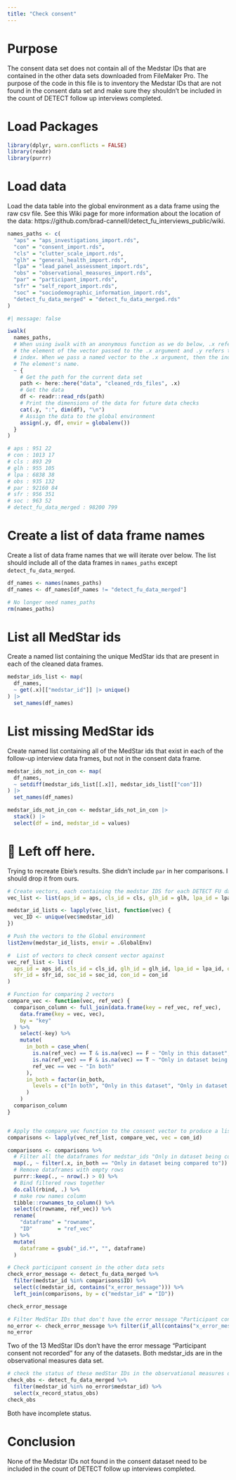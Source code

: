 ```yaml
---
title: "Check consent"
---
```


# Purpose

The consent data set does not contain all of the Medstar IDs that are contained in the other data sets downloaded from FileMaker Pro. The purpose of the code in this file is to inventory the Medstar IDs that are not found in the consent data set and make sure they shouldn't be included in the count of DETECT follow up interviews completed.


# Load Packages

```r
library(dplyr, warn.conflicts = FALSE)
library(readr)
library(purrr)
```

# Load data

Load the data table into the global environment as a data frame using the raw csv file. See this Wiki page for more information about the location of the data: https://github.com/brad-cannell/detect_fu_interviews_public/wiki. 

```r
names_paths <- c(
  "aps" = "aps_investigations_import.rds",
  "con" = "consent_import.rds",
  "cls" = "clutter_scale_import.rds",
  "glh" = "general_health_import.rds",
  "lpa" = "lead_panel_assessment_import.rds",
  "obs" = "observational_measures_import.rds",
  "par" = "participant_import.rds",
  "sfr" = "self_report_import.rds",
  "soc" = "sociodemographic_information_import.rds",
  "detect_fu_data_merged" = "detect_fu_data_merged.rds"
)
```

```r
#| message: false

iwalk(
  names_paths,
  # When using iwalk with an anonymous function as we do below, .x refers to 
  # the element of the vector passed to the .x argument and .y refers to the
  # index. When we pass a named vector to the .x argument, then the index is
  # The element's name.
  ~ {
    # Get the path for the current data set
    path <- here::here("data", "cleaned_rds_files", .x)
    # Get the data
    df <- readr::read_rds(path)
    # Print the dimensions of the data for future data checks
    cat(.y, ":", dim(df), "\n")
    # Assign the data to the global environment
    assign(.y, df, envir = globalenv())
  }
)

# aps : 951 22 
# con : 1013 17 
# cls : 893 29 
# glh : 955 105 
# lpa : 6838 38 
# obs : 935 132 
# par : 92160 84 
# sfr : 956 351 
# soc : 963 52 
# detect_fu_data_merged : 98200 799 
```


# Create a list of data frame names

Create a list of data frame names that we will iterate over below. The list should include all of the data frames in `names_paths` except `detect_fu_data_merged`.

```r
df_names <- names(names_paths)
df_names <- df_names[df_names != "detect_fu_data_merged"]
```

```r
# No longer need names_paths
rm(names_paths)
```


# List all MedStar ids

Create a named list containing the unique MedStar ids that are present in each of the cleaned data frames.

```r
medstar_ids_list <- map(
  df_names,
  ~ get(.x)[["medstar_id"]] |> unique()
) |> 
  set_names(df_names)
```


# List missing MedStar ids

Create named list containing all of the MedStar ids that exist in each of the follow-up interview data frames, but not in the consent data frame.

```r
medstar_ids_not_in_con <- map(
  df_names,
  ~ setdiff(medstar_ids_list[[.x]], medstar_ids_list[["con"]])
) |> 
  set_names(df_names)
```

```r
medstar_ids_not_in_con <- medstar_ids_not_in_con |> 
  stack() |> 
  select(df = ind, medstar_id = values)
```


# 🔴 Left off here. 
Trying to recreate Ebie's results.
She didn't include `par` in her comparisons. I should drop it from ours.





```r
# Create vectors, each containing the medstar IDS for each DETECT FU data set.
vec_list <- list(aps_id = aps, cls_id = cls, glh_id = glh, lpa_id = lpa, obs_id = obs, par_id = par, sfr_id = sfr, soc_id = soc, con_id = con)

medstar_id_lists <- lapply(vec_list, function(vec) {
  vec_ID <- unique(vec$medstar_id)
})

# Push the vectors to the Global environment
list2env(medstar_id_lists, envir = .GlobalEnv)
```

```r
#  List of vectors to check consent vector against
vec_ref_list <- list(
  aps_id = aps_id, cls_id = cls_id, glh_id = glh_id, lpa_id = lpa_id, obs_id = obs_id,
  sfr_id = sfr_id, soc_id = soc_id, con_id = con_id
)

# Function for comparing 2 vectors
compare_vec <- function(vec, ref_vec) {
  comparison_column <- full_join(data.frame(key = ref_vec, ref_vec),
    data.frame(key = vec, vec),
    by = "key"
  ) %>%
    select(-key) %>%
    mutate(
      in_both = case_when(
        is.na(ref_vec) == T & is.na(vec) == F ~ "Only in this dataset",
        is.na(ref_vec) == F & is.na(vec) == T ~ "Only in dataset being compared to",
        ref_vec == vec ~ "In both"
      ),
      in_both = factor(in_both,
        levels = c("In both", "Only in this dataset", "Only in dataset being compared to")
      )
    )
  comparison_column
}


# Apply the compare_vec function to the consent vector to produce a list of comparison outputs.
comparisons <- lapply(vec_ref_list, compare_vec, vec = con_id)
```

```r
comparisons <- comparisons %>%
  # Filter all the dataframes for medstar_ids "Only in dataset being compared to"
  map(., ~ filter(.x, in_both == "Only in dataset being compared to")) %>%
  # Remove dataframes with empty rows
  purrr::keep(., ~ nrow(.) > 0) %>%
  # Bind filtered rows together
  do.call(rbind, .) %>%
  # make row names column
  tibble::rownames_to_column() %>%
  select(c(rowname, ref_vec)) %>%
  rename(
    "dataframe" = "rowname",
    "ID"        = "ref_vec"
  ) %>%
  mutate(
    dataframe = gsub("_id.*", "", dataframe)
  )
```

```r
# Check participant consent in the other data sets
check_error_message <- detect_fu_data_merged %>%
  filter(medstar_id %in% comparisons$ID) %>%
  select(c(medstar_id, contains("x_error_message"))) %>%
  left_join(comparisons, by = c("medstar_id" = "ID"))

check_error_message
```
```r
# Filter MedStar IDs that don't have the error message "Participant consent not recorded" for any of the datasets
no_error <- check_error_message %>% filter(if_all(contains("x_error_message"), ~ is.na(.) == T))
no_error
```

Two of the 13 MedStar IDs don't have the error message "Participant consent not recorded" for any of the datasets.
Both medstar_ids are in the observational measures data set.

```r
# check the status of these medStar IDs in the observational measures dataset
check_obs <- detect_fu_data_merged %>%
  filter(medstar_id %in% no_error$medstar_id) %>%
  select(x_record_status_obs)
check_obs
```
Both have incomplete status. 

# Conclusion
None of the Medstar IDs not found in the consent dataset need to be included in the count of DETECT follow up interviews completed.
